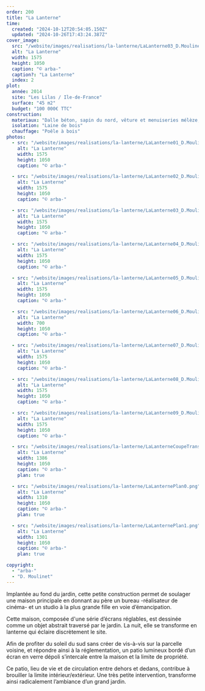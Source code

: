 ```yaml
---
order: 200
title: "La Lanterne"
time:
  created: "2024-10-12T20:54:05.150Z"
  updated: "2024-10-26T17:43:24.387Z"
cover_image:
  src: "/website/images/realisations/la-lanterne/LaLanterne03_D.Moulinet.jpg"
  alt: "La Lanterne"
  width: 1575
  height: 1050
  caption: "© arba-"
  caption?: "La Lanterne"
  index: 2
plot:
  année: 2014
  site: "Les Lilas / Ile-de-France"
  surface: "45 m2"
  budget: "100 000€ TTC"
construction:
  materiaux: "Dalle béton, sapin du nord, vêture et menuiseries mélèze, béton poli"
  isolation: "Laine de bois"
  chauffage: "Poêle à bois"
photos:
  - src: "/website/images/realisations/la-lanterne/LaLanterne01_D.Moulinet.jpg"
    alt: "La Lanterne"
    width: 1575
    height: 1050
    caption: "© arba-"

  - src: "/website/images/realisations/la-lanterne/LaLanterne02_D.Moulinet.jpg"
    alt: "La Lanterne"
    width: 1575
    height: 1050
    caption: "© arba-"

  - src: "/website/images/realisations/la-lanterne/LaLanterne03_D.Moulinet.jpg"
    alt: "La Lanterne"
    width: 1575
    height: 1050
    caption: "© arba-"

  - src: "/website/images/realisations/la-lanterne/LaLanterne04_D.Moulinet.jpg"
    alt: "La Lanterne"
    width: 1575
    height: 1050
    caption: "© arba-"

  - src: "/website/images/realisations/la-lanterne/LaLanterne05_D.Moulinet.jpg"
    alt: "La Lanterne"
    width: 1575
    height: 1050
    caption: "© arba-"

  - src: "/website/images/realisations/la-lanterne/LaLanterne06_D.Moulinet.jpg"
    alt: "La Lanterne"
    width: 700
    height: 1050
    caption: "© arba-"

  - src: "/website/images/realisations/la-lanterne/LaLanterne07_D.Moulinet.jpg"
    alt: "La Lanterne"
    width: 1575
    height: 1050
    caption: "© arba-"

  - src: "/website/images/realisations/la-lanterne/LaLanterne08_D.Moulinet.jpg"
    alt: "La Lanterne"
    width: 1575
    height: 1050
    caption: "© arba-"

  - src: "/website/images/realisations/la-lanterne/LaLanterne09_D.Moulinet.jpg"
    alt: "La Lanterne"
    width: 1575
    height: 1050
    caption: "© arba-"

  - src: "/website/images/realisations/la-lanterne/LaLanterneCoupeTrans.png"
    alt: "La Lanterne"
    width: 1386
    height: 1050
    caption: "© arba-"
    plan: true

  - src: "/website/images/realisations/la-lanterne/LaLanternePlan0.png"
    alt: "La Lanterne"
    width: 1310
    height: 1050
    caption: "© arba-"
    plan: true

  - src: "/website/images/realisations/la-lanterne/LaLanternePlan1.png"
    alt: "La Lanterne"
    width: 1301
    height: 1050
    caption: "© arba-"
    plan: true

copyright:
  - "arba-"
  - "D. Moulinet"
---
```


Implantée au fond du jardin, cette petite construction permet de soulager une maison principale en donnant au père un bureau -réalisateur de cinéma- et un studio à la plus grande fille en voie d’émancipation.

Cette maison, composée d'une série d’écrans réglables, est dessinée comme un objet abstrait traversé par le jardin. La nuit, elle se transforme en lanterne qui éclaire discrètement le site.

Afin de profiter du soleil du sud sans créer de vis-à-vis sur la parcelle voisine, et répondre ainsi à la réglementation, un patio lumineux bordé d’un écran en verre dépoli s’intercale entre la maison et la limite de propriété.

Ce patio, lieu de vie et de circulation entre dehors et dedans, contribue à brouiller la limite intérieur/extérieur.
Une très petite intervention, transforme ainsi radicalement l’ambiance d’un grand jardin.
